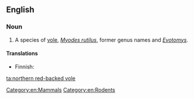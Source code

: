 ==English==
{{rfi}}
{{wikipedia|Northern Red-backed Vole}}
{{wikispecies}}

===Noun===
{{en-noun|head=[[northern]] [[red]]-[[backed]] [[vole]]}}

# A species of [[vole]], ''[[Myodes rutilus]]'', former genus names {{taxlink|Clethrionomys|genus}} and ''[[Evotomys]]''.

====Translations====
{{trans-top|''Myodes rutilus}}
* Finnish: {{t|fi|punamyyrä}}
{{trans-mid}}
{{trans-bottom}}

[[Category:en:Mammals]]
[[Category:en:Rodents]]

[[ta:northern red-backed vole]]